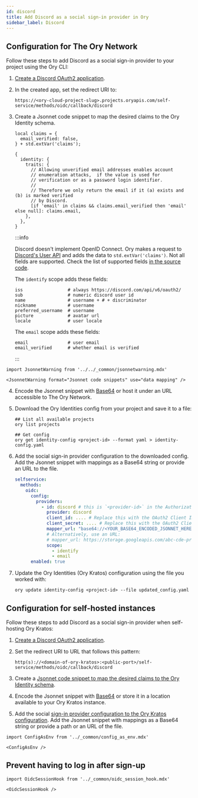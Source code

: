 ```yaml
---
id: discord
title: Add Discord as a social sign-in provider in Ory
sidebar_label: Discord
---
```


## Configuration for The Ory Network

Follow these steps to add Discord as a social sign-in provider to your project using the Ory CLI:

1. [Create a Discord OAuth2 application](https://discord.com/developers/docs/topics/oauth2).
2. In the created app, set the redirect URI to:

   ```shell
   https://<ory-cloud-project-slug>.projects.oryapis.com/self-service/methods/oidc/callback/discord
   ```

<a name="mapping"></a>

3. Create a Jsonnet code snippet to map the desired claims to the Ory Identity schema.

   ```jsonnet
   local claims = {
     email_verified: false,
   } + std.extVar('claims');

   {
     identity: {
       traits: {
         // Allowing unverified email addresses enables account
         // enumeration attacks,  if the value is used for
         // verification or as a password login identifier.
         //
         // Therefore we only return the email if it (a) exists and (b) is marked verified
         // by Discord.
         [if 'email' in claims && claims.email_verified then 'email' else null]: claims.email,
       },
     },
   }
   ```

   :::info

   Discord doesn't implement OpenID Connect. Ory makes a request to
   [Discord's User API](https://discord.com/developers/docs/resources/user#get-current-user) and adds the data to
   `std.extVar('claims')`. Not all fields are supported. Check the list of supported fields
   [in the source code](https://github.com/ory/kratos/blob/v0.5.1-alpha.1/selfservice/strategy/oidc/provider_discord.go#L81-L91).

   The `identify` scope adds these fields:

   ```text
   iss                 # always https://discord.com/api/v6/oauth2/
   sub                 # numeric discord user id
   name                # username + # + discriminator
   nickname            # username
   preferred_username  # username
   picture             # avatar url
   locale              # user locale
   ```

   The `email` scope adds these fields:

   ```text
   email               # user email
   email_verified      # whether email is verified
   ```

   :::

```mdx-code-block
import JsonnetWarning from '../../_common/jsonnetwarning.mdx'

<JsonnetWarning format="Jsonnet code snippets" use="data mapping" />
```

4. Encode the Jsonnet snippet with [Base64](https://www.base64encode.org/) or host it under an URL accessible to The Ory Network.
5. Download the Ory Identities config from your project and save it to a file:

   ```shell
   ## List all available projects
   ory list projects

   ## Get config
   ory get identity-config <project-id> --format yaml > identity-config.yaml
   ```

<a name="config"></a>

6. Add the social sign-in provider configuration to the downloaded config. Add the Jsonnet snippet with mappings as a Base64
   string or provide an URL to the file.

   ```yaml
   selfservice:
     methods:
       oidc:
         config:
           providers:
             - id: discord # this is `<provider-id>` in the Authorization callback URL. DO NOT CHANGE IT ONCE SET!
               provider: discord
               client_id: .... # Replace this with the OAuth2 Client ID provided by Discord
               client_secret: .... # Replace this with the OAuth2 Client Secret provided by Discord
               mapper_url: "base64://<YOUR_BASE64_ENCODED_JSONNET_HERE>"
               # Alternatively, use an URL:
               # mapper_url: https://storage.googleapis.com/abc-cde-prd/9cac9717f007808bf17f22ce7f4295c739604b183f05ac4afb4
               scope:
                 - identify
                 - email
         enabled: true
   ```

7. Update the Ory Identities (Ory Kratos) configuration using the file you worked with:

   ```shell
   ory update identity-config <project-id> --file updated_config.yaml
   ```

## Configuration for self-hosted instances

Follow these steps to add Discord as a social sign-in provider when self-hosting Ory Kratos:

1. [Create a Discord OAuth2 application](https://discord.com/developers/docs/topics/oauth2).
2. Set the redirect URI to URL that follows this pattern:

   ```shell
   http(s)://<domain-of-ory-kratos>:<public-port>/self-service/methods/oidc/callback/discord
   ```

3. Create a [Jsonnet code snippet to map the desired claims to the Ory Identity schema](#mapping).
4. Encode the Jsonnet snippet with [Base64](https://www.base64encode.org/) or store it in a location available to your Ory Kratos
   instance.
5. Add the social [sign-in provider configuration to the Ory Kratos configuration](#config). Add the Jsonnet snippet with mappings
   as a Base64 string or provide a path or an URL of the file.

```mdx-code-block
import ConfigAsEnv from '../_common/config_as_env.mdx'

<ConfigAsEnv />
```

## Prevent having to log in after sign-up

```mdx-code-block
import OidcSessionHook from '../_common/oidc_session_hook.mdx'

<OidcSessionHook />
```
